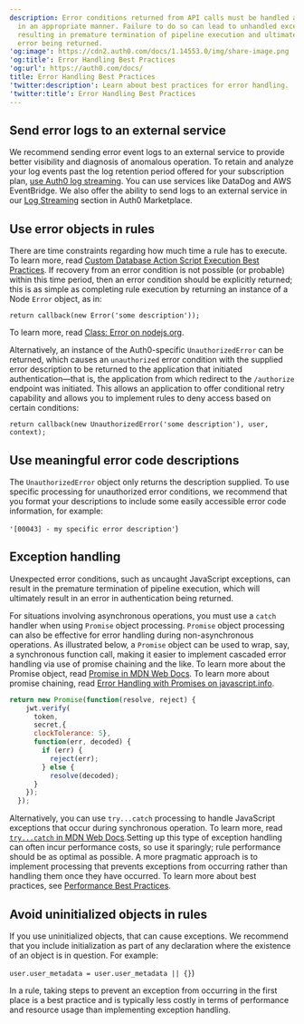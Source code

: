 ```yaml
---
description: Error conditions returned from API calls must be handled and processed
  in an appropriate manner. Failure to do so can lead to unhandled exception situations,
  resulting in premature termination of pipeline execution and ultimately in an authentication
  error being returned.
'og:image': https://cdn2.auth0.com/docs/1.14553.0/img/share-image.png
'og:title': Error Handling Best Practices
'og:url': https://auth0.com/docs/
title: Error Handling Best Practices
'twitter:description': Learn about best practices for error handling.
'twitter:title': Error Handling Best Practices
---
```

## Send error logs to an external service

We recommend sending error event logs to an external service to provide better visibility and diagnosis of anomalous operation. To retain and analyze your log events past the log retention period offered for your subscription plan, [use Auth0 log streaming](/docs/customize/log-streams). You can use services like DataDog and AWS EventBridge. We also offer the ability to send logs to an external service in our [Log Streaming](https://marketplace.auth0.com/features/log-streaming) section in Auth0 Marketplace.

## Use error objects in rules

There are time constraints regarding how much time a rule has to execute. To learn more, read [Custom Database Action Script Execution Best Practices](/docs/authenticate/database-connections/custom-db/custom-database-connections-scripts/execution). If recovery from an error condition is not possible (or probable) within this time period, then an error condition should be explicitly returned; this is as simple as completing rule execution by returning an instance of a Node `Error` object, as in:

`return callback(new Error('some description'));`

To learn more, read [Class: Error on nodejs.org](https://nodejs.org/api/errors.html#errors_class_error).

Alternatively, an instance of the Auth0-specific `UnauthorizedError` can be returned, which causes an `unauthorized` error condition with the supplied error description to be returned to the application that initiated authentication—that is, the application from which redirect to the `/authorize` endpoint was initiated. This allows an application to offer conditional retry capability and allows you to implement rules to deny access based on certain conditions:

`return callback(new UnauthorizedError('some description'), user, context);`

## Use meaningful error code descriptions

The `UnauthorizedError` object only returns the description supplied. To use specific processing for unauthorized error conditions, we recommend that you format your descriptions to include some easily accessible error code information, for example:

`'[00043] - my specific error description'`)

## Exception handling

Unexpected error conditions, such as uncaught JavaScript exceptions, can result in the premature termination of pipeline execution, which will ultimately result in an error in authentication being returned.

For situations involving asynchronous operations, you must use a `catch` handler when using `Promise` object processing. `Promise` object processing can also be effective for error handling during non-asynchronous operations. As illustrated below, a `Promise` object can be used to wrap, say, a synchronous function call, making it easier to implement cascaded error handling via use of promise chaining and the like. To learn more about the Promise object, read [Promise in MDN Web Docs](https://developer.mozilla.org/en-US/docs/Web/JavaScript/Reference/Global_Objects/Promise). To learn more about promise chaining, read [Error Handling with Promises on javascript.info](https://javascript.info/promise-error-handling).

```js lines
return new Promise(function(resolve, reject) {
    jwt.verify(
      token,
      secret,{
      clockTolerance: 5},
      function(err, decoded) {
        if (err) {
          reject(err);
        } else {
          resolve(decoded);
      }
    });
  });
```
Alternatively, you can use `try...catch` processing to handle JavaScript exceptions that occur during synchronous operation. To learn more, read [`try...catch` in MDN Web Docs](https://developer.mozilla.org/en-US/docs/Web/JavaScript/Reference/Statements/try...catch).Setting up this type of exception handling can often incur performance costs, so use it sparingly; rule performance should be as optimal as possible. A more pragmatic approach is to implement processing that prevents exceptions from occurring rather than handling them once they have occurred. To learn more about best practices, see [Performance Best Practices](/docs/troubleshoot/performance-best-practices).

## Avoid uninitialized objects in rules

If you use uninitialized objects, that can cause exceptions. We recommend that you include initialization as part of any declaration where the existence of an object is in question. For example:

`user.user_metadata = user.user_metadata || {}`)

In a rule, taking steps to prevent an exception from occurring in the first place is a best practice and is typically less costly in terms of performance and resource usage than implementing exception handling.
